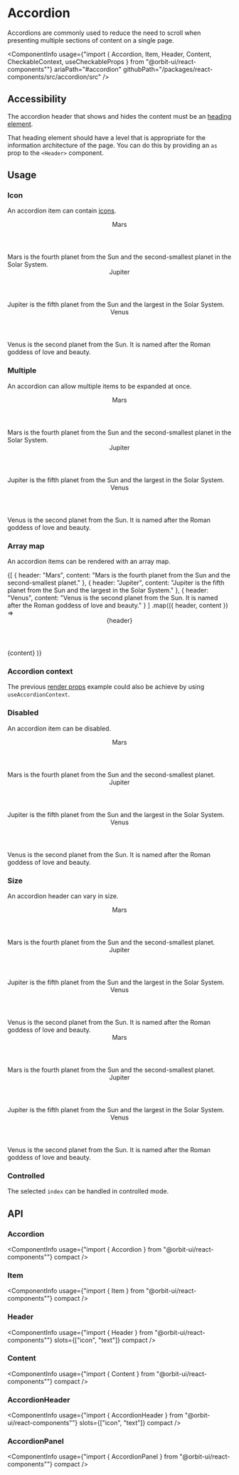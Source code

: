
<Meta
    title="Components/Accordion"
    id="accordion"
/>

# Accordion

<Tagline>Accordions are commonly used to reduce the need to scroll when presenting multiple sections of content on a single page.</Tagline>

<ComponentInfo
    usage={"import { Accordion, Item, Header, Content, CheckableContext, useCheckableProps } from \"@orbit-ui/react-components\""}
    ariaPath="#accordion"
    githubPath="/packages/react-components/src/accordion/src"
/>

## Accessibility

The accordion header that shows and hides the content must be an [heading element](https://developer.mozilla.org/en-US/docs/Web/HTML/Element/Heading_Elements).

That heading element should have a level that is appropriate for the information architecture of the page. You can do this by providing an `as` prop to the `<Header>` component.

## Usage

### Icon

An accordion item can contain [icons](?path=/docs/icon-gallery--page).

<Preview>
    <Story name="icon">
        <Accordion>
            <Item>
                <Header as="h3">
                    <NotificationIcon />
                    <Text>Mars</Text>
                </Header>
                <Content>Mars is the fourth planet from the Sun and the second-smallest planet in the Solar System.</Content>
            </Item>
            <Item>
                <Header as="h3">
                    <InfoIcon />
                    <Text>Jupiter</Text>
                </Header>
                <Content>Jupiter is the fifth planet from the Sun and the largest in the Solar System.</Content>
            </Item>
            <Item>
                <Header as="h3">
                    <HelpIcon />
                    <Text>Venus</Text>
                </Header>
                <Content>Venus is the second planet from the Sun. It is named after the Roman goddess of love and beauty.</Content>
            </Item>
        </Accordion>
    </Story>
</Preview>

### Multiple

An accordion can allow multiple items to be expanded at once.

<Preview>
    <Story name="multiple">
        <Accordion expandMode="multiple">
            <Item>
                <Header as="h3">Mars</Header>
                <Content>Mars is the fourth planet from the Sun and the second-smallest planet in the Solar System.</Content>
            </Item>
            <Item>
                <Header as="h3">Jupiter</Header>
                <Content>Jupiter is the fifth planet from the Sun and the largest in the Solar System.</Content>
            </Item>
            <Item>
                <Header as="h3">Venus</Header>
                <Content>Venus is the second planet from the Sun. It is named after the Roman goddess of love and beauty.</Content>
            </Item>
        </Accordion>
    </Story>
</Preview>

### Array map

An accordion items can be rendered with an array map.

<Preview>
    <Story name="data render">
        <Accordion aria-label="Planets">
            {[
                { header: "Mars", content: "Mars is the fourth planet from the Sun and the second-smallest planet." },
                { header: "Jupiter", content: "Jupiter is the fifth planet from the Sun and the largest in the Solar System." },
                { header: "Venus", content: "Venus is the second planet from the Sun. It is named after the Roman goddess of love and beauty." }
            ]
                .map(({ header, content }) =>
                    <Item key={header}>
                        <Header as="h3">{header}</Header>
                        <Content>{content}</Content>
                    </Item>
                )}
        </Accordion>
    </Story>
</Preview>

### Accordion context

The previous [render props](#render-props) example could also be achieve by using `useAccordionContext`.

<Preview filePath="/accordion/docs/AccordionContext" noInline />

### Disabled

An accordion item can be disabled.

<Preview>
    <Story name="disabled item">
        <Accordion>
            <Item>
                <Header as="h3">Mars</Header>
                <Content>Mars is the fourth planet from the Sun and the second-smallest planet.</Content>
            </Item>
            <Item disabled>
                <Header as="h3">Jupiter</Header>
                <Content>Jupiter is the fifth planet from the Sun and the largest in the Solar System.</Content>
            </Item>
            <Item>
                <Header as="h3">Venus</Header>
                <Content>Venus is the second planet from the Sun. It is named after the Roman goddess of love and beauty.</Content>
            </Item>
        </Accordion>
    </Story>
</Preview>

### Size

An accordion header can vary in size.

<Preview>
    <Story name="size">
        <Stack>
            <Accordion>
                <Item>
                    <Header size="sm" as="h3">Mars</Header>
                    <Content>Mars is the fourth planet from the Sun and the second-smallest planet.</Content>
                </Item>
                <Item>
                    <Header size="sm" as="h3">Jupiter</Header>
                    <Content>Jupiter is the fifth planet from the Sun and the largest in the Solar System.</Content>
                </Item>
                <Item>
                    <Header size="sm" as="h3">Venus</Header>
                    <Content>Venus is the second planet from the Sun. It is named after the Roman goddess of love and beauty.</Content>
                </Item>
            </Accordion>
            <Accordion>
                <Item>
                    <Header as="h3">Mars</Header>
                    <Content>Mars is the fourth planet from the Sun and the second-smallest planet.</Content>
                </Item>
                <Item>
                    <Header as="h3">Jupiter</Header>
                    <Content>Jupiter is the fifth planet from the Sun and the largest in the Solar System.</Content>
                </Item>
                <Item>
                    <Header as="h3">Venus</Header>
                    <Content>Venus is the second planet from the Sun. It is named after the Roman goddess of love and beauty.</Content>
                </Item>
            </Accordion>
        </Stack>
    </Story>
</Preview>

### Controlled

The selected `index` can be handled in controlled mode.

<Preview filePath="/accordion/docs/ControlledAccordion" />

## API

### Accordion

<ComponentInfo
    usage={"import { Accordion } from \"@orbit-ui/react-components\""}
    compact
/>

<ArgsTable of={InnerAccordion} />

### Item

<ComponentInfo
    usage={"import { Item } from \"@orbit-ui/react-components\""}
    compact
/>

<ArgsTable of={InnerItem} />

### Header

<ComponentInfo
    usage={"import { Header } from \"@orbit-ui/react-components\""}
    slots={["icon", "text"]}
    compact
/>

<ArgsTable of={InnerHeader} />

### Content

<ComponentInfo
    usage={"import { Content } from \"@orbit-ui/react-components\""}
    compact
/>

<ArgsTable of={InnerContent} />

### AccordionHeader

<ComponentInfo
    usage={"import { AccordionHeader } from \"@orbit-ui/react-components\""}
    slots={["icon", "text"]}
    compact
/>

<ArgsTable of={InnerAccordionHeader} />

### AccordionPanel

<ComponentInfo
    usage={"import { AccordionPanel } from \"@orbit-ui/react-components\""}
    compact
/>

<ArgsTable of={InnerAccordionPanel} />
